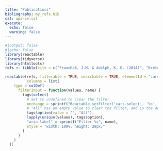 ```yaml
---
title: "Publications"
bibliography: my_refs.bib
csl: apa-cv.csl
execute:
  echo: false
  warning: false
---
```


<!-- --- -->
<!-- nocite: | -->
<!--   @* -->
<!-- --- -->

<!-- ::: {#refs} -->
<!-- ::: -->

```r
#|output: false
#|echo: false
library(reactable)
library(tidyverse)
library(htmltools)
refs <- tibble(cite = c("Franchak, J.M. & Adolph, K. E. (2014)", "Kretch, K. S. & Adolph, K. E. (2014)"), link = c("google.com", "padlab.ucr.edu"), type = c("Chapter", "Journal"))
```

```r
reactable(refs, filterable = TRUE, searchable = TRUE, elementId = "cars-select",
          columns = list(
    type = colDef(
      filterInput = function(values, name) {
        tags$select(
          # Set to undefined to clear the filter
          onchange = sprintf("Reactable.setFilter('cars-select', '%s', event.target.value || undefined)", name),
          # "All" has an empty value to clear the filter, and is the default option
          tags$option(value = "", "All"),
          lapply(unique(values), tags$option),
          "aria-label" = sprintf("Filter %s", name),
          style = "width: 100%; height: 28px;"
        )
      }
    )
  ))
```